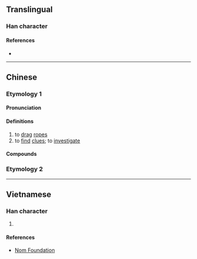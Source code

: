 {{character info}}
==Translingual==

===Han character===
{{Han char|rn=64|rad=手|as=08|sn=11|four=52020|canj=QMGN|ids=⿰扌到}}

====References====
* {{Han ref|kx=0435.130|dkj=12205|dj=0784.300|hdz=31895.010|uh=636F|ud=25455|bh=D572|bd=54642}}

----

==Chinese==
{{zh-forms}}

===Etymology 1===

====Pronunciation====
{{zh-pron
|m=dáo
|m-s=
|dg=
|c=dou2
|c-t=
|g=
|h=pfs=
|j=
|mb=
|md=
|mn=
|mn-t=
|w=
|x=
|mc=y
|oc=y
|cat=v
}}

====Definitions====
{{zh-hanzi}}

# to [[drag]] [[rope]]s
# to [[find]] [[clue]]s; to [[investigate]]

====Compounds====
{{zh-der|捯飭|捯線|捯氣}}

===Etymology 2===
{{zh-see|搗|v}}

----

==Vietnamese==

===Han character===
{{vi-readings|reading=đảo|rs=手08}}

# {{rfdef|vi|sort=手08}}

====References====
* [http://nomfoundation.org/common/nom_details.php?codepoint=636f Nom Foundation]